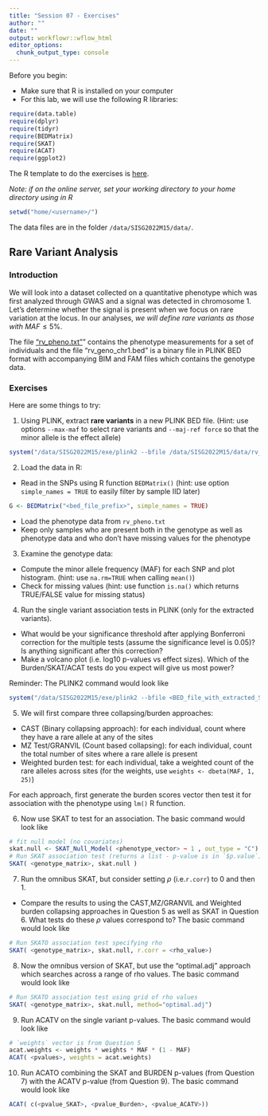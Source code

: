 ```yaml
---
title: "Session 07 - Exercises"
author: ""
date: ""
output: workflowr::wflow_html
editor_options:
  chunk_output_type: console
---
```

Before you begin:

* Make sure that R is installed on your computer
* For this lab, we will use the following R libraries:
```r
require(data.table)
require(dplyr)
require(tidyr)
require(BEDMatrix)
require(SKAT)
require(ACAT)
require(ggplot2)
```

The R template to do the exercises is [here](https://github.com/joellembatchou/SISG2022_Association_Mapping/tree/master/code).

*Note: if on the online server, set your working directory to your home directory using in R*
```r
setwd("home/<username>/")
```

The data files are in the folder `/data/SISG2022M15/data/`.

## Rare Variant Analysis

### Introduction
We will look into a dataset collected on a quantitative phenotype which was first analyzed through GWAS and a signal was detected in chromosome 1. Let's determine whether the signal is present when we focus on rare variation at the locus. In our analyses, *we will define rare variants as those with* $MAF \leq 5\%$.

The file ["rv_pheno.txt"](https://github.com/joellembatchou/SISG2022_Association_Mapping/tree/master/data)” contains the phenotype measurements for a set of individuals and the file "rv_geno_chr1.bed" is a binary file in PLINK BED format with accompanying BIM and FAM files which contains the genotype data.

### Exercises
Here are some things to try:

1.  Using PLINK, extract **rare variants** in a new PLINK BED file.
(Hint: use options `--max-maf` to select rare variants and `--maj-ref force` so that the minor allele is the effect allele)
```r
system("/data/SISG2022M15/exe/plink2 --bfile /data/SISG2022M15/data/rv_geno_chr1 --max-maf <..> --maj-ref force --make-bed --out <output_prefix>")
```
  

2. Load the data in R: 

  * Read in the SNPs using R function `BEDMatrix()` (hint: use option `simple_names = TRUE` to easily filter by sample IID later)
```r
G <- BEDMatrix("<bed_file_prefix>", simple_names = TRUE)
```
  * Load the phenotype data from `rv_pheno.txt`
  * Keep only samples who are present both in the genotype as well as phenotype data and who don't have missing values for the phenotype

3. Examine the genotype data:
  * Compute the minor allele frequency (MAF) for each SNP and plot histogram. (hint: use `na.rm=TRUE` when calling `mean()`)
  * Check for missing values (hint: use function `is.na()` which returns TRUE/FALSE value for missing status)
  
4. Run the single variant association tests in PLINK (only for the extracted variants).
  * What would be your significance threshold after applying Bonferroni correction for the multiple tests (assume the significance level is 0.05)? Is anything significant after this correction?
  * Make a volcano plot (i.e. log10 p-values vs effect sizes). Which of the Burden/SKAT/ACAT tests do you expect will give us most power? 

Reminder: The PLINK2 command would look like
```r
system("/data/SISG2022M15/exe/plink2 --bfile <BED_file_with_extracted_SNPs> --pheno /data/SISG2022M15/data/rv_pheno.txt --pheno-name <pheno_name> --glm allow-no-covars --out <output_prefix>")
```

5. We will first compare three collapsing/burden approaches:
  * CAST (Binary collapsing approach): for each individual, count where they have a rare allele at any of the sites
  * MZ Test/GRANVIL (Count based collapsing): for each individual, count the total number of sites where a rare allele is present
  * Weighted burden test: for each individual, take a weighted count of the rare alleles across sites (for the weights, use `weights <- dbeta(MAF, 1, 25)`)

For each approach, first generate the burden scores vector then test it for association with the phenotype using `lm()` R function. 

6. Now use SKAT to test for an association. 
The basic command would look like
```r
# fit null model (no covariates)
skat.null <- SKAT_Null_Model( <phenotype_vector> ~ 1 , out_type = "C")
# Run SKAT association test (returns a list - p-value is in `$p.value`)
SKAT( <genotype_matrix>, skat.null )
```

7. Run the omnibus SKAT, but consider setting $\rho$ (i.e.`r.corr`) to 0 and then 1. 
  * Compare the results to using the CAST,MZ/GRANVIL and Weighted burden collapsing approaches in Question 5 as well as SKAT in Question 6. What tests do these $\rho$ values correspond to?
The basic command would look like
```r
# Run SKATO association test specifying rho
SKAT( <genotype_matrix>, skat.null, r.corr = <rho_value>)
```

8. Now the omnibus version of SKAT, but use the “optimal.adj” approach which searches across a range of rho values.
The basic command would look like
```r
# Run SKATO association test using grid of rho values
SKAT( <genotype_matrix>, skat.null, method="optimal.adj")
```

9. Run ACATV on the single variant p-values.
The basic command would look like
```r
# `weights` vector is from Question 5
acat.weights <- weights * weights * MAF * (1 - MAF)
ACAT( <pvalues>, weights = acat.weights)
```

10. Run ACATO combining the SKAT and BURDEN p-values (from Question 7) with the ACATV p-value (from Question 9).
The basic command would look like
```r
ACAT( c(<pvalue_SKAT>, <pvalue_Burden>, <pvalue_ACATV>))
```
